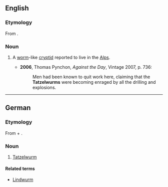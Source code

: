==English==
{{wikipedia}}

===Etymology===
From {{etyl|de}} {{term|Tatzelwurm|lang=de}}.

===Noun===
{{en-noun}}

# {{cryptozoology}} A [[worm]]-like [[cryptid]] reported to live in the [[Alps]].
#* '''2006''', Thomas Pynchon, ''Against the Day'', Vintage 2007, p. 736:
#*: Men had been known to quit work here, claiming that the '''Tatzelwurms''' were becoming enraged by all the drilling and explosions.

----

==German==
{{wikipedia|lang=de}}

===Etymology===
From {{term|Tatze||paw, claw|lang=de}} + {{term|Wurm||worm|lang=de}}.

===Noun===
{{head|de|noun|g=m}}

# {{cryptozoology|lang=de}} [[#English|Tatzelwurm]]

====Related terms====
* [[Lindwurm]] {{m}}